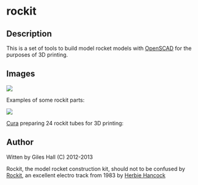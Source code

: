 =rockit=

==Description==
This is a set of tools to build model rocket models with [http://www.openscad.org/ OpenSCAD] for the purposes of 3D printing.

==Images==
<img src="https://raw.github.com/vishnubob/rockit/master/images/rocket_parts.png" />
<p />
Examples of some rockit parts:
<p />
<img src="https://raw.github.com/vishnubob/rockit/master/images/rocket_tube_cura.png" />
<p />
[https://github.com/daid/Cura Cura] preparing 24 rockit tubes for 3D printing:


==Author==
Witten by Giles Hall (C) 2012-2013

Rockit, the model rocket construction kit, should not to be confused by [http://en.wikipedia.org/wiki/Rockit Rockit], an excellent electro track from 1983 by [http://en.wikipedia.org/wiki/Herbie_Hancock Herbie Hancock]
